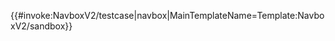 <includeonly>{{#invoke:NavboxV2/testcase|navbox|MainTemplateName=Template:NavboxV2/sandbox}}</includeonly><noinclude>
{{doc|模块:NavboxV2/doc}}
</noinclude>